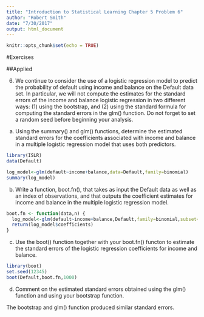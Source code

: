 ```yaml
---
title: "Introduction to Statistical Learning Chapter 5 Problem 6"
author: "Robert Smith"
date: "7/30/2017"
output: html_document
---
```


```r
knitr::opts_chunk$set(echo = TRUE)
```

#Exercises

##Applied

6. We continue to consider the use of a logistic regression model to predict the probability of default using income and balance on the Default data set. In particular, we will not compute the estimates for the standard errors of the income and balance logistic regression in two different ways: (1) using the bootstrap, and (2) using the standard formula for computing the standard errors in the glm() function. Do not forget to set a random seed before beginning your analysis.

(a) Using the summary() and glm() functions, determine the estimated standard errors for the coefficients associated with income and balance in a multiple logistic regression model that uses both predictors.

```r
library(ISLR)
data(Default)

log_model<-glm(default~income+balance,data=Default,family=binomial)
summary(log_model)
```

(b) Write a function, boot.fn(), that takes as input the Default data as well as an index of observations, and that outputs the coefficient estimates for income and balance in the multiple logistic regression model.

```r
boot.fn <- function(data,n) {
  log_model<-glm(default~income+balance,Default,family=binomial,subset=n)
  return(log_model$coefficients)
}
```

(c) Use the boot() function together with your boot.fn() functon to estimate the standard errors of the logistic regression coefficients for income and balance.
```r
library(boot)
set.seed(12345)
boot(Default,boot.fn,1000)
```

(d) Comment on the estimated standard errors obtained using the glm() function and using your bootstrap function.

The bootstrap and glm() function produced similar standard errors.
